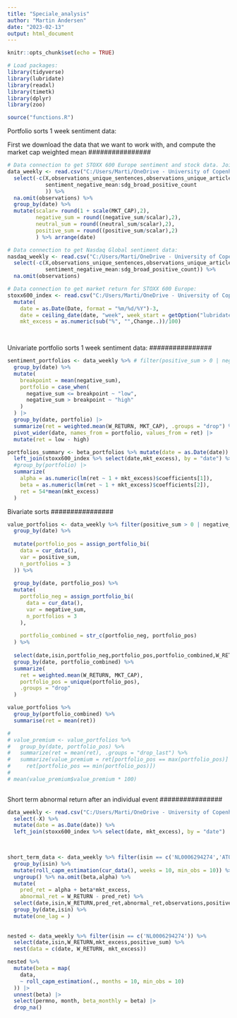 ```yaml
---
title: "Speciale_analysis"
author: "Martin Andersen"
date: "2023-02-13"
output: html_document
---
```


```r
knitr::opts_chunk$set(echo = TRUE)
```


```r
# Load packages:
library(tidyverse)
library(lubridate)
library(readxl)
library(timetk)
library(dplyr)
library(zoo)

source("functions.R")
```


################ Portfolio sorts 1 week sentiment data:
First we download the data that we want to work with, and compute the market cap weighted mean
################
```r

# Data connection to get STOXX 600 Europe sentiment and stock data. Joined on stock data, so there will be NA's in the sentiment.  
data_weekly <- read.csv("C:/Users/Marti/OneDrive - University of Copenhagen/KU/Speciale/Data behandling/all_data_weekly.csv", sep = ",") %>% 
  select(-c(X,observations_unique_sentences,observations_unique_articles,observations_unique_sources,global_unique_sentences,global_unique_articles,global_unique_sources,
            sentiment_negative_mean:sdg_broad_positive_count
            )) %>% 
  na.omit(observations) %>%
  group_by(date) %>% 
  mutate(scalar= round(1 + scale(MKT_CAP),2),
         negative_sum = round((negative_sum/scalar),2),
         neutral_sum = round((neutral_sum/scalar),2), 
         positive_sum = round((positive_sum/scalar),2)
         ) %>% arrange(date) 

# Data connection to get Nasdaq Global sentiment data:
nasdaq_weekly <- read.csv("C:/Users/Marti/OneDrive - University of Copenhagen/KU/Speciale/Data behandling/nasdaq_global_data_weekly.csv", sep = ",") %>% 
  select(-c(X,observations_unique_sentences,observations_unique_articles,observations_unique_sources,global_unique_sentences,global_unique_articles,global_unique_sources,
            sentiment_negative_mean:sdg_broad_positive_count)) %>% 
  na.omit(observations)

# Data connection to get market return for STOXX 600 Europe:
stoxx600_index <- read.csv("C:/Users/Marti/OneDrive - University of Copenhagen/KU/Speciale/Data behandling/STOXX600_index.csv", sep = ",") %>%
  mutate(
    date = as.Date(Date, format = "%m/%d/%Y")-3,
    date = ceiling_date(date, "week", week_start = getOption("lubridate.week.start", 5)),
    mkt_excess = as.numeric(sub("%", "",Change..))/100)

  

```


################ 
Univariate portfolio sorts 1 week sentiment data:
################
```r

sentiment_portfolios <- data_weekly %>% # filter(positive_sum > 0 | negative_sum > 0) %>%
  group_by(date) %>%
  mutate(
    breakpoint = mean(negative_sum),
    portfolio = case_when(
      negative_sum <= breakpoint ~ "low",
      negative_sum > breakpoint ~ "high"
    )
  ) |>
  group_by(date, portfolio) |>
  summarize(ret = weighted.mean(W_RETURN, MKT_CAP), .groups = "drop") %>%
  pivot_wider(date, names_from = portfolio, values_from = ret) |>
  mutate(ret = low - high)

portfolios_summary <- beta_portfolios %>% mutate(date = as.Date(date)) %>%
  left_join(stoxx600_index %>% select(date,mkt_excess), by = "date") %>%
  #group_by(portfolio) |>
  summarize(
    alpha = as.numeric(lm(ret ~ 1 + mkt_excess)$coefficients[1]),
    beta = as.numeric(lm(ret ~ 1 + mkt_excess)$coefficients[2]),
    ret = 54*mean(mkt_excess)
  )

```

################
Bivariate sorts
################
```r

value_portfolios <- data_weekly %>% filter(positive_sum > 0 | negative_sum > 0) %>%
  group_by(date) %>%
  
  mutate(portfolio_pos = assign_portfolio_bi(
    data = cur_data(),
    var = positive_sum,
    n_portfolios = 3
  )) %>%
  
  group_by(date, portfolio_pos) %>%
  mutate(
    portfolio_neg = assign_portfolio_bi(
      data = cur_data(),
      var = negative_sum,
      n_portfolios = 3
    ),
    
    portfolio_combined = str_c(portfolio_neg, portfolio_pos)
  ) %>% 
  
  select(date,isin,portfolio_neg,portfolio_pos,portfolio_combined,W_RETURN,MKT_CAP,negative_sum) %>% filter(portfolio_neg == 1)
  group_by(date, portfolio_combined) %>%
  summarize(
    ret = weighted.mean(W_RETURN, MKT_CAP),
    portfolio_pos = unique(portfolio_pos),
    .groups = "drop"
  )

value_portfolios %>% 
  group_by(portfolio_combined) %>%
  summarise(ret = mean(ret))

# 
# value_premium <- value_portfolios %>%
#   group_by(date, portfolio_pos) %>%
#   summarize(ret = mean(ret), .groups = "drop_last") %>%
#   summarize(value_premium = ret[portfolio_pos == max(portfolio_pos)] -
#     ret[portfolio_pos == min(portfolio_pos)])
# 
# mean(value_premium$value_premium * 100)
  
```

################
Short term abnormal return after an individual event
################
```r
data_weekly <- read.csv("C:/Users/Marti/OneDrive - University of Copenhagen/KU/Speciale/Data behandling/all_data_weekly.csv", sep = ",") %>%
  select(-X) %>% 
  mutate(date = as.Date(date)) %>%
  left_join(stoxx600_index %>% select(date, mkt_excess), by = "date")
  


short_term_data <- data_weekly %>% filter(isin == c('NL0006294274','AT0000831706')) %>% 
  group_by(isin) %>%
  mutate(roll_capm_estimation(cur_data(), weeks = 10, min_obs = 10)) %>% select(date,isin,W_RETURN,mkt_excess,alpha,beta,positive_sum)
  ungroup() %>% na.omit(beta,alpha) %>%
  mutate(
    pred_ret = alpha + beta*mkt_excess,
    abnormal_ret = W_RETURN - pred_ret) %>% 
  select(date,isin,W_RETURN,pred_ret,abnormal_ret,observations,positive_sum) %>%
  group_by(date,isin) %>% 
  mutate(one_lag = )
  
  
nested <- data_weekly %>% filter(isin == c('NL0006294274')) %>%
  select(date,isin,W_RETURN,mkt_excess,positive_sum) %>%
  nest(data = c(date, W_RETURN, mkt_excess))

nested %>%
  mutate(beta = map(
    data,
    ~ roll_capm_estimation(., months = 10, min_obs = 10)
  )) |>
  unnest(beta) |>
  select(permno, month, beta_monthly = beta) |>
  drop_na()


```
